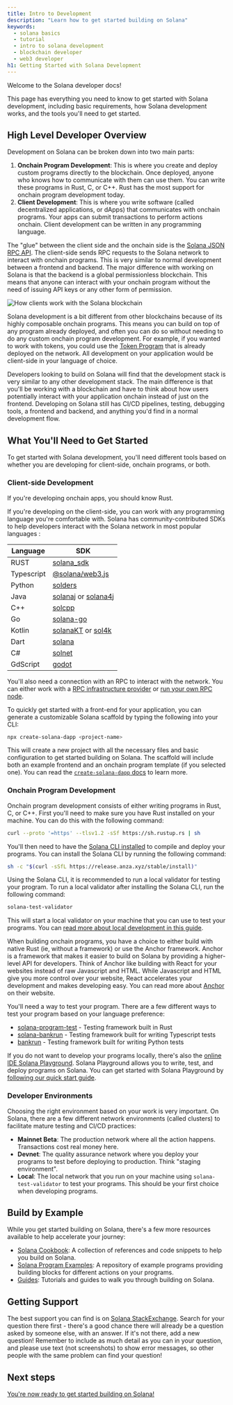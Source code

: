 ```yaml
---
title: Intro to Development
description: "Learn how to get started building on Solana"
keywords:
  - solana basics
  - tutorial
  - intro to solana development
  - blockchain developer
  - web3 developer
h1: Getting Started with Solana Development
---
```


Welcome to the Solana developer docs!

This page has everything you need to know to get started with Solana
development, including basic requirements, how Solana development works, and the
tools you'll need to get started.

## High Level Developer Overview

Development on Solana can be broken down into two main parts:

1. **Onchain Program Development**: This is where you create and deploy custom
   programs directly to the blockchain. Once deployed, anyone who knows how to
   communicate with them can use them. You can write these programs in Rust, C,
   or C++. Rust has the most support for onchain program development today.
2. **Client Development**: This is where you write software (called
   decentralized applications, or dApps) that communicates with onchain
   programs. Your apps can submit transactions to perform actions onchain.
   Client development can be written in any programming language.

The "glue" between the client side and the onchain side is the
[Solana JSON RPC API](/docs/rpc). The client-side sends RPC
requests to the Solana network to interact with onchain programs. This is very
similar to normal development between a frontend and backend. The major
difference with working on Solana is that the backend is a global permissionless
blockchain. This means that anyone can interact with your onchain program
without the need of issuing API keys or any other form of permission.

![How clients work with the Solana blockchain](/assets/docs/intro/developer_flow.png)

Solana development is a bit different from other blockchains because of its
highly composable onchain programs. This means you can build on top of any
program already deployed, and often you can do so without needing to do any
custom onchain program development. For example, if you wanted to work with
tokens, you could use the [Token Program](/docs/core/tokens) that is already
deployed on the network. All development on your application would be
client-side in your language of choice.

Developers looking to build on Solana will find that the development stack is
very similar to any other development stack. The main difference is that you'll
be working with a blockchain and have to think about how users potentially
interact with your application onchain instead of just on the frontend.
Developing on Solana still has CI/CD pipelines, testing, debugging tools, a
frontend and backend, and anything you'd find in a normal development flow.

## What You'll Need to Get Started

To get started with Solana development, you'll need different tools based on
whether you are developing for client-side, onchain programs, or both.

### Client-side Development

If you're developing onchain apps, you should know Rust.

If you're developing on the client-side, you can work with any programming
language you're comfortable with. Solana has community-contributed SDKs to help
developers interact with the Solana network in most popular languages :

| Language   | SDK                                                                                                      |
| ---------- | -------------------------------------------------------------------------------------------------------- |
| RUST       | [solana_sdk](https://docs.rs/solana-sdk/latest/solana_sdk/)                                              |
| Typescript | [@solana/web3.js](https://github.com/solana-labs/solana-web3.js)                                         |
| Python     | [solders](https://github.com/kevinheavey/solders)                                                        |
| Java       | [solanaj](https://github.com/skynetcap/solanaj) or [solana4j](https://github.com/LMAX-Exchange/solana4j) |
| C++        | [solcpp](https://github.com/mschneider/solcpp)                                                           |
| Go         | [solana-go](https://github.com/gagliardetto/solana-go)                                                   |
| Kotlin     | [solanaKT](https://github.com/metaplex-foundation/SolanaKT) or [sol4k](https://github.com/sol4k/sol4k)   |
| Dart       | [solana](https://github.com/espresso-cash/espresso-cash-public/tree/master/packages/solana)              |
| C#         | [solnet](https://github.com/bmresearch/Solnet)                                                           |
| GdScript   | [godot](https://github.com/Virus-Axel/godot-solana-sdk/)                                                 |

You'll also need a connection with an RPC to interact with the network. You can
either work with a [RPC infrastructure provider](/rpc) or
[run your own RPC node](https://docs.anza.xyz/operations/setup-an-rpc-node).

To quickly get started with a front-end for your application, you can generate a
customizable Solana scaffold by typing the following into your CLI:

```bash
npx create-solana-dapp <project-name>
```

This will create a new project with all the necessary files and basic
configuration to get started building on Solana. The scaffold will include both
an example frontend and an onchain program template (if you selected one). You
can read the
[`create-solana-dapp` docs](https://github.com/solana-developers/create-solana-dapp?tab=readme-ov-file#create-solana-dapp)
to learn more.

### Onchain Program Development

Onchain program development consists of either writing programs in Rust, C, or
C++. First you'll need to make sure you have Rust installed on your machine. You
can do this with the following command:

```bash
curl --proto '=https' --tlsv1.2 -sSf https://sh.rustup.rs | sh
```

You'll then need to have the [Solana CLI installed](/docs/intro/installation)
to compile and deploy your programs. You can install the Solana CLI by running
the following command:

```bash
sh -c "$(curl -sSfL https://release.anza.xyz/stable/install)"
```

Using the Solana CLI, it is recommended to run a local validator for testing
your program. To run a local validator after installing the Solana CLI, run the
following command:

```bash
solana-test-validator
```

This will start a local validator on your machine that you can use to test your
programs. You can
[read more about local development in this guide](/docs/intro/installation).

When building onchain programs, you have a choice to either build with native
Rust (ie, without a framework) or use the Anchor framework. Anchor is a
framework that makes it easier to build on Solana by providing a higher-level
API for developers. Think of Anchor like building with React for your websites
instead of raw Javascript and HTML. While Javascript and HTML give you more
control over your website, React accelerates your development and makes
developing easy. You can read more about [Anchor](https://www.anchor-lang.com/)
on their website.

You'll need a way to test your program. There are a few different ways to test
your program based on your language preference:

- [solana-program-test](https://docs.rs/solana-program-test/latest/solana_program_test/) -
  Testing framework built in Rust
- [solana-bankrun](https://kevinheavey.github.io/solana-bankrun/) - Testing
  framework built for writing Typescript tests
- [bankrun](https://kevinheavey.github.io/solders/tutorials/bankrun.html) -
  Testing framework built for writing Python tests

If you do not want to develop your programs locally, there's also the
[online IDE Solana Playground](https://beta.solpg.io). Solana Playground allows
you to write, test, and deploy programs on Solana. You can get started with
Solana Playground by [following our quick start guide](/docs/intro/quick-start).

### Developer Environments

Choosing the right environment based on your work is very important. On Solana,
there are a few different network environments (called clusters) to facilitate
mature testing and CI/CD practices:

- **Mainnet Beta**: The production network where all the action happens.
  Transactions cost real money here.
- **Devnet**: The quality assurance network where you deploy your programs to
  test before deploying to production. Think "staging environment".
- **Local**: The local network that you run on your machine using
  `solana-test-validator` to test your programs. This should be your first
  choice when developing programs.

## Build by Example

While you get started building on Solana, there's a few more resources available
to help accelerate your journey:

- [Solana Cookbook](/developers/cookbook): A collection of
  references and code snippets to help you build on Solana.
- [Solana Program Examples](https://github.com/solana-developers/program-examples):
  A repository of example programs providing building blocks for different
  actions on your programs.
- [Guides](/developers/guides): Tutorials and guides to walk
  you through building on Solana.

## Getting Support

The best support you can find is on
[Solana StackExchange](https://solana.stackexchange.com/). Search for your
question there first - there's a good chance there will already be a question
asked by someone else, with an answer. If it's not there, add a new question!
Remember to include as much detail as you can in your question, and please use
text (not screenshots) to show error messages, so other people with the same
problem can find your question!

## Next steps

[You're now ready to get started building on Solana!](/docs/intro/quick-start)
